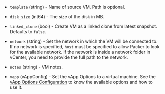 <!-- Code generated from the comments of the CloneConfig struct in builder/vsphere/clone/step_clone.go; DO NOT EDIT MANUALLY -->

- `template` (string) - Name of source VM. Path is optional.

- `disk_size` (int64) - The size of the disk in MB.

- `linked_clone` (bool) - Create VM as a linked clone from latest snapshot. Defaults to `false`.

- `network` (string) - Set the network in which the VM will be connected to. If no network is
  specified, `host` must be specified to allow Packer to look for the
  available network. If the network is inside a network folder in vCenter,
  you need to provide the full path to the network.

- `notes` (string) - VM notes.

- `vapp` (vAppConfig) - Set the vApp Options to a virtual machine.
  See the [vApp Options Configuration](/docs/builders/vmware/vsphere-clone#vapp-options-configuration)
  to know the available options and how to use it.
